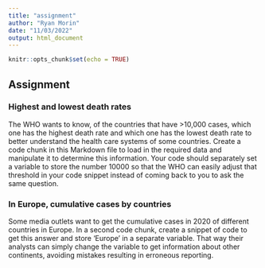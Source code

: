 ```yaml
---
title: "assignment"
author: "Ryan Morin"
date: "11/03/2022"
output: html_document
---
```


```r
knitr::opts_chunk$set(echo = TRUE)
```

## Assignment

### Highest and lowest death rates

The WHO wants to know, of the countries that have \>10,000 cases, which one has the highest death rate and which one has the lowest death rate to better understand the health care systems of some countries. Create a code chunk in this Markdown file to load in the required data and manipulate it to determine this information. Your code should separately set a variable to store the number 10000 so that the WHO can easily adjust that threshold in your code snippet instead of coming back to you to ask the same question.

### In Europe, cumulative cases by countries

Some media outlets want to get the cumulative cases in 2020 of different countries in Europe. In a second code chunk, create a snippet of code to get this answer and store 'Europe' in a separate variable. That way their analysts can simply change the variable to get information about other continents, avoiding mistakes resulting in erroneous reporting.


